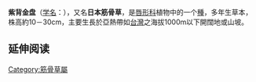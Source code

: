 {{Unreferenced|time=2020-02-25T00:54:13+00:00}}
{{Speciesbox 
| name = 紫背金盘
| genus = Ajuga
| species = nipponensis
| authority = Makino
}}
'''紫背金盘'''（[[学名|学名]]：''{{lang|la|Ajuga nipponensis}}''），又名'''日本筋骨草'''，是[[唇形科|唇形科]]植物中的一个[[種|種]]，多年生草本，株高約10－30cm，主要生長於亞熱帶如[[台灣|台灣]]之海拔1000m以下開闊地或山坡。

== 延伸阅读 ==
{{Wikisource further reading}}
{{plant-stub}}
{{taxonbar}}

[[Category:筋骨草屬|Category:筋骨草屬]]